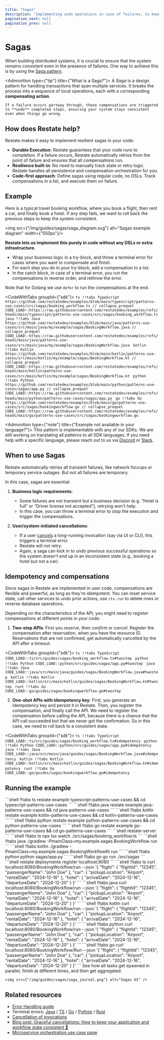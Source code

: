 ```yaml
---
title: "Sagas"
description: "Implementing undo operations in case of failures, to keep your system consistent"
pagination_next: null
pagination_prev: null
---
```



# Sagas

When building distributed systems, it is crucial to ensure that the system remains consistent even in the presence of failures.
One way to achieve this is by using the [Saga pattern](https://learn.microsoft.com/en-us/azure/architecture/reference-architectures/saga/saga).

<Admonition type={"tip"} title={"What is a Saga?"}>
    A *Saga* is a design pattern for handling transactions that span multiple services.
    It breaks the process into a sequence of local operations, each with a corresponding **compensating action**.

    If a failure occurs partway through, these compensations are triggered to **undo** completed steps, ensuring your system stays consistent even when things go wrong.
</Admonition>



## How does Restate help?

Restate makes it easy to implement resilient sagas in your code:
- **Durable Execution**: Restate guarantees that your code runs to completion. If a failure occurs, Restate automatically retries from the point of failure and ensures that all compensations run.
- **Resilience built-in**: No need to manually track state or retry logic. Restate handles all persistence and compensation orchestration for you.
- **Code-first approach**: Define sagas using regular code, no DSLs. Track compensations in a list, and execute them on failure.

## Example

Here is a typical travel booking workflow, where you book a flight, then rent a car, and finally book a hotel.
If any step fails, we want to roll back the previous steps to keep the system consistent.

<img src={"/img/guides/sagas/saga_diagram.svg"} alt="Sagas example diagram" width={"550px"}/>

**Restate lets us implement this purely in code without any DSLs or extra infrastructure.**
- Wrap your business logic in a try-block, and throw a terminal error for cases where you want to compensate and finish.
- For each step you do in your try-block, add a compensation to a list.
- In the catch block, in case of a terminal error, you run the compensations in reverse order, and rethrow the error.

Note that for Golang we use `defer` to run the compensations at the end.

<CodeWithTabs groupId={"sdk"}>
        ```ts !!tabs TypeScript https://github.com/restatedev/examples/blob/main/typescript/patterns-use-cases/src/sagas/booking_workflow.ts
        // collapse_prequel
        CODE_LOAD::https://raw.githubusercontent.com/restatedev/examples/refs/heads/main/typescript/patterns-use-cases/src/sagas/booking_workflow.ts
        ```
        ```java !!tabs Java https://github.com/restatedev/examples/blob/main/java/patterns-use-cases/src/main/java/my/example/sagas/BookingWorkflow.java
        // collapse_prequel
        CODE_LOAD::https://raw.githubusercontent.com/restatedev/examples/refs/heads/main/java/patterns-use-cases/src/main/java/my/example/sagas/BookingWorkflow.java
        ```
        ```kotlin !!tabs Kotlin https://github.com/restatedev/examples/blob/main/kotlin/patterns-use-cases/src/main/kotlin/my/example/sagas/BookingWorkflow.kt
        // collapse_prequel
        CODE_LOAD::https://raw.githubusercontent.com/restatedev/examples/refs/heads/main/kotlin/patterns-use-cases/src/main/kotlin/my/example/sagas/BookingWorkflow.kt
        ```
        ```python !!tabs Python https://github.com/restatedev/examples/blob/main/python/patterns-use-cases/sagas/app.py
        // collapse_prequel
        CODE_LOAD::https://raw.githubusercontent.com/restatedev/examples/refs/heads/main/python/patterns-use-cases/sagas/app.py
        ```
        ```go !!tabs Go https://github.com/restatedev/examples/blob/main/go/patterns-use-cases/src/sagas/bookingworkflow.go
        // collapse_prequel
        CODE_LOAD::https://raw.githubusercontent.com/restatedev/examples/refs/heads/main/go/patterns-use-cases/src/sagas/bookingworkflow.go
        ```
</CodeWithTabs>

<Admonition type={"note"} title={"Example not available in your language?"}>
    This pattern is implementable with any of our SDKs. We are still working on translating all patterns to all SDK languages.
    If you need help with a specific language, please reach out to us via [Discord](https://discord.com/invite/skW3AZ6uGd) or [Slack](https://join.slack.com/t/restatecommunity/shared_invite/zt-2v9gl005c-WBpr167o5XJZI1l7HWKImA).
</Admonition>

## When to use Sagas

Restate automatically retries all transient failures, like network hiccups or temporary service outages. But not all failures are temporary.

In this case, sagas are essential:

1. **Business logic requirements**:
    - Some failures are not transient but a business decision (e.g. “Hotel is full” or “Driver license not accepted”), retrying won't help.
    - In this case, you can throw a terminal error to stop the execution and trigger the compensations.


2. **User/system-initiated cancellations**:
    - If a user [cancels](/operate/invocation#cancelling-invocations) a long-running invocation (say via UI or CLI), this triggers a terminal error.
    - Restate will not retry.
    - Again, a saga can kick in to undo previous successful operations so the system doesn't end up in an inconsistent state (e.g., booking a hotel but not a car).

## Idempotency and compensations

Since sagas in Restate are implemented in user code, compensations are flexible and powerful, as long as they're idempotent.
You can reset service state, call other services to undo prior actions, use `ctx.run` to delete rows or reverse database operations.

Depending on the characteristics of the API, you might need to register compensations at different points in your code:

1. **Two-step APIs**: First you _reserve_, then _confirm_ or _cancel_. Register the compensation after reservation, when you have the resource ID.
Reservations that are not confirmed, get automatically cancelled by the API after a timeout.

<CodeWithTabs groupId={"sdk"}>
    ```ts !!tabs TypeScript
    CODE_LOAD::ts/src/guides/sagas/booking_workflow.ts#twostep
    ```
    ```python !!tabs Python
    CODE_LOAD::python/src/guides/sagas/app.py#twostep
    ```
    ```java !!tabs Java
    CODE_LOAD::java/src/main/java/guides/sagas/BookingWorkflow.java#twostep
    ```
    ```kotlin !!tabs Kotlin
    CODE_LOAD::kotlin/src/main/kotlin/guides/sagas/BookingWorkflow.kt#twostep
    ```
    ```rust !!tabs Go
    CODE_LOAD::go/guides/sagas/bookingworkflow.go#twostep
    ```
</CodeWithTabs>


2. **One-shot APIs with idempotency key**: First, you generate an idempotency key and persist it in Restate. Then, you register the compensation, and finally call the API.
We need to register the compensation before calling the API, because there is a chance that the API call succeeded but that we never got the confirmation. So in this case, we need to roll back to a consistent state.

<CodeWithTabs groupId={"sdk"}>
    ```ts !!tabs TypeScript
    CODE_LOAD::ts/src/guides/sagas/booking_workflow.ts#idempotency
    ```
    ```python !!tabs Python
    CODE_LOAD::python/src/guides/sagas/app.py#idempotency
    ```
    ```java !!tabs Java
    CODE_LOAD::java/src/main/java/guides/sagas/BookingWorkflow.java#idempotency
    ```
    ```kotlin !!tabs Kotlin
    CODE_LOAD::kotlin/src/main/kotlin/guides/sagas/BookingWorkflow.kt#idempotency
    ```
    ```rust !!tabs Go
    CODE_LOAD::go/guides/sagas/bookingworkflow.go#idempotency
    ```
</CodeWithTabs>

## Running the example

<Step stepLabel="1" title="Download the example">
    <CodeWithTabs groupId={"sdk"} className={"display-none"}>
        ```shell !!tabs ts
        restate example typescript-patterns-use-cases && cd typescript-patterns-use-cases
        ```
        ```shell !!tabs java
        restate example java-patterns-use-cases && cd java-patterns-use-cases
        ```
        ```shell !!tabs kotlin
        restate example kotlin-patterns-use-cases && cd kotlin-patterns-use-cases
        ```
        ```shell !!tabs python
        restate example python-patterns-use-cases && cd python-patterns-use-cases
        ```
        ```shell !!tabs go
        restate example go-patterns-use-cases && cd go-patterns-use-cases
        ```
    </CodeWithTabs>
</Step>
<Step stepLabel="2" title="Start the Restate Server">
    ```shell
    restate-server
    ```
</Step>
<Step stepLabel="3" title="Start the Service">
    <CodeWithTabs groupId={"sdk"} className={"display-none"}>
        ```shell !!tabs ts
        npx tsx watch ./src/sagas/booking_workflow.ts
        ```
        ```shell !!tabs java
        ./gradlew -PmainClass=my.example.sagas.BookingWorkflow run
        ```
        ```shell !!tabs kotlin
        ./gradlew -PmainClass=my.example.sagas.BookingWorkflowKt run
        ```
        ```shell !!tabs python
        python sagas/app.py
        ```
        ```shell !!tabs go
        go run ./src/sagas
        ```
    </CodeWithTabs>
</Step>
<Step stepLabel="4" title="Register the services">
    ```shell
    restate deployments register localhost:9080
    ```
</Step>
<Step stepLabel="5" title="Send a request">
    <CodeWithTabs groupId={"sdk"} className={"display-none"}>
        ```shell !!tabs ts
        curl localhost:8080/BookingWorkflow/run --json '{
                "flight": {
                    "flightId": "12345",
                    "passengerName": "John Doe"
                },
                    "car": {
                    "pickupLocation": "Airport",
                    "rentalDate": "2024-12-16"
                },
                    "hotel": {
                    "arrivalDate": "2024-12-16",
                    "departureDate": "2024-12-20"
                }
            }'
        ```
        ```shell !!tabs java
        curl localhost:8080/BookingWorkflow/run --json '{
                "flight": {
                    "flightId": "12345",
                    "passengerName": "John Doe"
                },
                    "car": {
                    "pickupLocation": "Airport",
                    "rentalDate": "2024-12-16"
                },
                    "hotel": {
                    "arrivalDate": "2024-12-16",
                    "departureDate": "2024-12-20"
                }
            }'
        ```
        ```shell !!tabs kotlin
        curl localhost:8080/BookingWorkflow/run --json '{
                "flight": {
                    "flightId": "12345",
                    "passengerName": "John Doe"
                },
                    "car": {
                    "pickupLocation": "Airport",
                    "rentalDate": "2024-12-16"
                },
                    "hotel": {
                    "arrivalDate": "2024-12-16",
                    "departureDate": "2024-12-20"
                }
            }'
        ```
        ```shell !!tabs python
        curl localhost:8080/BookingWorkflow/run --json '{
                "flight": {
                    "flightId": "12345",
                    "passengerName": "John Doe"
                },
                    "car": {
                    "pickupLocation": "Airport",
                    "rentalDate": "2024-12-16"
                },
                    "hotel": {
                    "arrivalDate": "2024-12-16",
                    "departureDate": "2024-12-20"
                }
            }'
        ```
        ```shell !!tabs go
        curl localhost:8080/BookingWorkflow/Run --json '{
                "flight": {
                    "flightId": "12345",
                    "passengerName": "John Doe"
                },
                    "car": {
                    "pickupLocation": "Airport",
                    "rentalDate": "2024-12-16"
                },
                    "hotel": {
                    "arrivalDate": "2024-12-16",
                    "departureDate": "2024-12-20"
                }
            }'
        ```
    </CodeWithTabs>

</Step>

<Step stepLabel="4" title="Check the UI or service logs">
    See how all tasks get spawned in parallel, finish at different times, and then get aggregated.

    <img src={"/img/guides/sagas/saga_journal.png"} alt="Sagas UI" />
</Step>



## Related resources

- [Error Handling guide](/guides/error-handling)
- Terminal errors: [Java](/develop/java/error-handling) / [TS](/develop/ts/error-handling) / [Go](/develop/go/error-handling) / [Python](/develop/python/error-handling)  / [Rust](https://docs.rs/restate-sdk/latest/restate_sdk/errors/index.html)
- [Cancellation of invocations](/operate/invocation#cancelling-invocations)
- [Blog post: Graceful cancellations: How to keep your application and workflow state consistent 💪](https://restate.dev/blog/graceful-cancellations-how-to-keep-your-application-and-workflow-state-consistent/)
- [Microservice orchestration use case page](/use-cases/microservice-orchestration)
